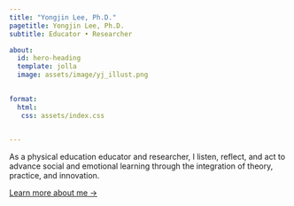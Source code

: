 ```yaml
---
title: "Yongjin Lee, Ph.D."
pagetitle: Yongjin Lee, Ph.D.
subtitle: Educator • Researcher

about:
  id: hero-heading
  template: jolla
  image: assets/image/yj_illust.png
  

format:
  html:
   css: assets/index.css      
  

---
```


<!-- hero-heading -->
::: {#hero-heading}


As a physical education educator and researcher, I listen, reflect, and act to advance social and emotional learning through the integration of theory, practice, and innovation.

[Learn more about me &rarr;](/about/index.qmd){.about-links .subtitle}

:::
<!-- end hero-heading -->


